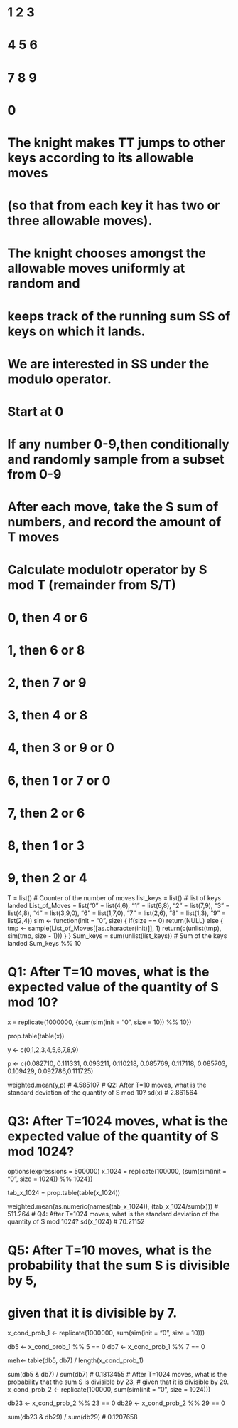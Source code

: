 

# 1 2	3
# 4	5	6
# 7	8	9
#   0	


# The knight makes TT jumps to other keys according to its allowable moves 
# (so that from each key it has two or three allowable moves). 
# The knight chooses amongst the allowable moves uniformly at random and 
# keeps track of the running sum SS of keys on which it lands. 
# We are interested in SS under the modulo operator.

# Start at 0
# If any number 0-9,then conditionally and randomly sample from a subset from 0-9
# After each move, take the S sum of numbers, and record the amount of T moves
# Calculate modulotr operator by S mod T (remainder from S/T)

# 0, then 4 or 6
# 1, then 6 or 8
# 2, then 7 or 9
# 3, then 4 or 8
# 4, then 3 or 9 or 0
# 6, then 1 or 7 or 0
# 7, then 2 or 6
# 8, then 1 or 3
# 9, then 2 or 4

T = list() # Counter of the number of moves
list_keys = list() # list of keys landed
List_of_Moves = list("0" = list(4,6), "1" = list(6,8), "2" = list(7,9), 
                     "3" = list(4,8), "4" = list(3,9,0), "6" = list(1,7,0), 
                     "7" = list(2,6), "8" = list(1,3), "9" = list(2,4))
sim <- function(init = "0", size) {
  if(size == 0) return(NULL)
  else {
    tmp <- sample(List_of_Moves[[as.character(init)]], 1)
    return(c(unlist(tmp), sim(tmp, size - 1)))
  }
}
Sum_keys = sum(unlist(list_keys))      # Sum of the keys landed
Sum_keys %% 10

# Q1: After T=10 moves, what is the expected value of the quantity of S mod 10?
x = replicate(1000000, {sum(sim(init = "0", size = 10)) %% 10})

prop.table(table(x))

y <- c(0,1,2,3,4,5,6,7,8,9)

p <- c(0.082710, 0.111331, 0.093211, 0.110218, 0.085769, 0.117118, 
       0.085703, 0.109429, 0.092786,0.111725)

weighted.mean(y,p) # 4.585107
# Q2: After T=10 moves, what is the standard deviation of the quantity of S mod 10?
sd(x) # 2.861564

# Q3: After T=1024 moves, what is the expected value of the quantity of S mod 1024?
options(expressions = 500000)
x_1024 = replicate(100000, {sum(sim(init = "0", size = 1024)) %% 1024})

tab_x_1024 = prop.table(table(x_1024))

weighted.mean(as.numeric(names(tab_x_1024)), (tab_x_1024/sum(x))) # 511.264
# Q4: After T=1024 moves, what is the standard deviation of the quantity of S mod 1024?
sd(x_1024) # 70.21152

# Q5: After T=10 moves, what is the probability that the sum S is divisible by 5, 
# given that it is divisible by 7.
x_cond_prob_1 <- replicate(1000000, sum(sim(init = "0", size = 10)))

db5 <- x_cond_prob_1 %% 5 == 0
db7 <- x_cond_prob_1 %% 7 == 0

meh<- table(db5, db7) / length(x_cond_prob_1)

sum(db5 & db7) / sum(db7) # 0.1813455
# After T=1024 moves, what is the probability that the sum S is divisible by 23, 
# given that it is divisible by 29.
x_cond_prob_2 <- replicate(100000, sum(sim(init = "0", size = 1024)))

db23 <- x_cond_prob_2 %% 23 == 0
db29 <- x_cond_prob_2 %% 29 == 0

sum(db23 & db29) / sum(db29) # 0.1207658


